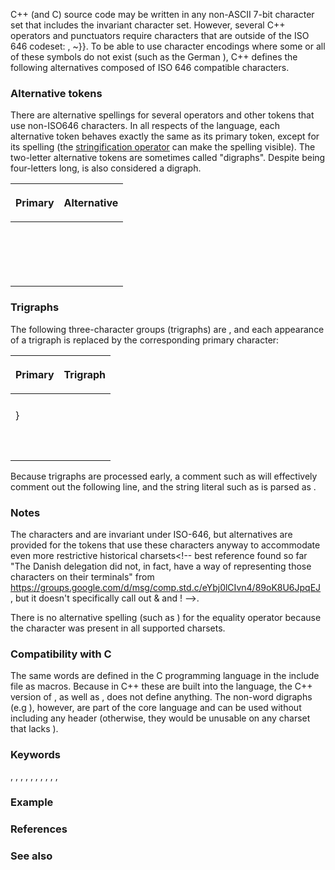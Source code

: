{{title|Alternative operator representations}}
{{cpp/language/expressions/navbar}}

C++ (and C) source code may be written in any non-ASCII 7-bit character set that includes the {{enwiki|ISO 646|ISO 646:1983}} invariant character set. However, several C++ operators and punctuators require characters that are outside of the ISO 646 codeset: {{tt|{, }, [, ], #, \, ^, {{!}}, ~}}. To be able to use character encodings where some or all of these symbols do not exist (such as the German {{enwiki|DIN 66003}}), C++ defines the following alternatives composed of ISO 646 compatible characters.

===Alternative tokens===
There are alternative spellings for several operators and other tokens that use non-ISO646 characters. In all respects of the language, each alternative token behaves exactly the same as its primary token, except for its spelling (the [[cpp/preprocessor/replace|stringification operator]] can make the spelling visible). The two-letter alternative tokens are sometimes called "digraphs". Despite being four-letters long, {{c|%:%:}} is also considered a digraph.

{|class="wikitable"
|-
!Primary
!Alternative
|-
|{{tt|&amp;&amp;}}
|{{ltt|cpp/keyword/and}}
|-
|{{tt|1=&amp;=}}
|{{ltt|cpp/keyword/and_eq}}
|-
|{{tt|&amp;}}
|{{ltt|cpp/keyword/bitand}}
|-
|{{tt|&amp;#124;}}
|{{ltt|cpp/keyword/bitor}}
|-
|{{tt|~}}
|{{ltt|cpp/keyword/compl}}
|-
|{{tt|!}}
|{{ltt|cpp/keyword/not}}
|-
|{{tt|1=!=}}
|{{ltt|cpp/keyword/not_eq}}
|-
|{{tt|&amp;#124;&amp;#124;}}
|{{ltt|cpp/keyword/or}}
|-
|{{tt|1=&amp;#124;=}}
|{{ltt|cpp/keyword/or_eq}}
|-
|{{tt|^}}
|{{ltt|cpp/keyword/xor}}
|-
|{{tt|1=^=}}
|{{ltt|cpp/keyword/xor_eq}}
|-
|{{tt|{}}||{{tt|&lt;%}}
|-
|{{tt|}&lt;!----&gt;}}||{{tt|%&gt;}}
|-
|{{tt|[}}||{{tt|&lt;:}}
|-
|{{tt|]}}||{{tt|:&gt;}}
|-
|{{tt|#}}||{{tt|%:}}
|-
|{{tt|##}}||{{tt|%:%:}}
|}

{{anchor|Trigraphs}}
===Trigraphs {{mark until c++17|removed=yes}}===
The following three-character groups (trigraphs) are {{rlp|translation phases|parsed before comments and string literals are recognized}}, and each appearance of a trigraph is replaced by the corresponding primary character:

{|class="wikitable"
|-style="text-align: left;"
!Primary
!Trigraph
|-
|{{tt|{}}||{{tt|??&lt;}}
|-
|{{tt|}}}||{{tt|??&gt;}}
|-
|{{tt|[}}||{{tt|??(}}
|-
|{{tt|]}}||{{tt|??)}}
|-
|{{tt|#}}||{{tt|1=??=}}
|-
|{{tt|\}}||{{tt|??/}}
|-
|{{tt|^}}||{{tt|??'}}
|-
|{{tt|&lt;nowiki&gt;|&lt;/nowiki&gt;}}||{{tt|??!}}
|-
|{{tt|~}}||{{tt|??-}}
|}

Because trigraphs are processed early, a comment such as {{c|// Will the next line be executed?????/}} will effectively comment out the following line, and the string literal such as {{c|"Enter date ??/??/??"}} is parsed as {{c|"Enter date \\??"}}.

===Notes===
The characters {{c|&amp;}} and {{c|!}} are invariant under ISO-646, but alternatives are provided for the tokens that use these characters anyway to accommodate even more restrictive historical charsets&lt;!-- best reference found so far "The Danish delegation did not, in fact, have a way of representing those characters on their terminals" from https://groups.google.com/d/msg/comp.std.c/eYbj0lCIvn4/89oK8U6JpqEJ , but it doesn't specifically call out &amp; and ! --&gt;.

There is no alternative spelling (such as {{c|eq}}) for the equality operator {{c|1===}} because the character {{c|1==}} was present in all supported charsets.

===Compatibility with C===
The same words are defined in the C programming language in the include file {{header|iso646.h|lang=c}} as macros. Because in C++ these are built into the language, the C++ version of {{ltt|cpp/header/ciso646|&lt;iso646.h&gt;}}, as well as {{header|ciso646}}, does not define anything. The non-word digraphs (e.g {{c|&lt;%}}), however, are part of the core language and can be used without including any header (otherwise, they would be unusable on any charset that lacks {{c|#}}).

===Keywords===
{{ltt|cpp/keyword/and}},
{{ltt|cpp/keyword/and_eq}},
{{ltt|cpp/keyword/bitand}},
{{ltt|cpp/keyword/bitor}},
{{ltt|cpp/keyword/compl}},
{{ltt|cpp/keyword/not}},
{{ltt|cpp/keyword/not_eq}},
{{ltt|cpp/keyword/or}},
{{ltt|cpp/keyword/or_eq}},
{{ltt|cpp/keyword/xor}},
{{ltt|cpp/keyword/xor_eq}}

===Example===
{{example
|The following example demonstrates the use of several alternative tokens.
|code=
%:include &lt;iostream&gt;

struct X
&lt;%
    compl X() &lt;%%&gt; // destructor
    X() &lt;%%&gt;
    X(const X bitand) = delete; // copy constructor
    // X(X and) = delete; // move constructor
    
    bool operator not_eq(const X bitand other)
    &lt;%
       return this not_eq bitand other;
    %&gt;
%&gt;;

int main(int argc, char* argv&lt;::&gt;) 
&lt;%
    // lambda with reference-capture:
    auto greet = &lt;:bitand:&gt;(const char* name)
    &lt;%
        std::cout &lt;&lt; "Hello " &lt;&lt; name
                  &lt;&lt; " from " &lt;&lt; argv&lt;:0:&gt; &lt;&lt; '\n';
    %&gt;;
    
    if (argc &gt; 1 and argv&lt;:1:&gt; not_eq nullptr)
        greet(argv&lt;:1:&gt;);
    else
        greet("Anon");
%&gt;
|p=true
|output=Hello Anon from ./a.out
}}

===References===
{{ref std c++23}}
{{ref std|section=5.5|title=Alternative tokens|id=lex.digraph}}
{{ref std end}}
{{ref std c++20}}
{{ref std|section=5.5|title=Alternative tokens|id=lex.digraph}}
{{ref std end}}
{{ref std c++17}}
{{ref std|section=5.5|title=Alternative tokens|id=lex.digraph}}
{{ref std end}}
{{ref std c++14}}
{{ref std|section=2.4|title=Trigraph sequences|id=lex.trigraph}}
{{ref std|section=2.6|title=Alternative tokens|id=lex.digraph}}
{{ref std end}}
{{ref std c++11}}
{{ref std|section=2.4|title=Trigraph sequences|id=lex.trigraph}}
{{ref std|section=2.6|title=Alternative tokens|id=lex.digraph}}
{{ref std end}}
{{ref std c++03}}
{{ref std|section=2.3|title=Trigraph sequences|id=lex.trigraph}}
{{ref std|section=2.5|title=Alternative tokens|id=lex.digraph}}
{{ref std end}}
{{ref std c++98}}
{{ref std|section=2.3|title=Trigraph sequences|id=lex.trigraph}}
{{ref std|section=2.5|title=Alternative tokens|id=lex.digraph}}
{{ref std end}}

===See also===
{{dsc begin}}
{{dsc see c|c/language/operator alternative|Alternative operators and tokens|nomono=true}}
{{dsc end}}

{{langlinks|de|es|fr|it|ja|pt|ru|zh}}